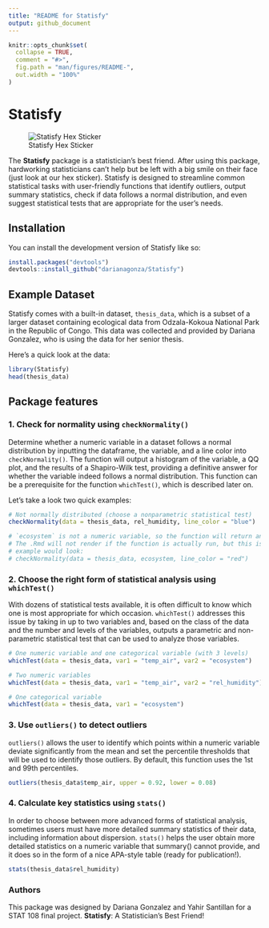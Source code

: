 ```yaml
---
title: "README for Statisfy"
output: github_document
---
```


<!-- README.md is generated from README.Rmd. Please edit that file -->

```r
knitr::opts_chunk$set(
  collapse = TRUE,
  comment = "#>",
  fig.path = "man/figures/README-",
  out.width = "100%"
)
```

# Statisfy

<!-- badges: start -->
<!-- badges: end -->
![Statisfy Hex Sticker](man/figures/statisfy_hex.png)

The **Statisfy** package is a statistician's best friend. After using this 
package, hardworking statisticians can't help but be left with a big smile on 
their face (just look at our hex sticker). Statisfy is designed to streamline 
common statistical tasks with user-friendly functions that identify outliers, 
output summary statistics, check if data follows a normal distribution, and even 
suggest statistical tests that are appropriate for the user's needs.


## Installation

You can install the development version of Statisfy like so:

``` r
install.packages("devtools")
devtools::install_github("darianagonza/Statisfy")
```
## Example Dataset

Statisfy comes with a built-in dataset, `thesis_data`, which is a subset of a 
larger dataset containing ecological data from Odzala-Kokoua National Park in 
the Republic of Congo. This data was collected and provided by Dariana Gonzalez, 
who is using the data for her senior thesis. 

Here's a quick look at the data:
```r
library(Statisfy)
head(thesis_data)
```
## Package features 

### 1. Check for normality using `checkNormality()`

Determine whether a numeric variable in a dataset follows a normal distribution 
by inputting the dataframe, the variable, and a line color into `checkNormality()`. 
The function will output a histogram of the variable, a QQ plot, and the results 
of a Shapiro-Wilk test, providing a definitive answer for whether the variable 
indeed follows a normal distribution. This function can be a prerequisite  for 
the function `whichTest()`, which is described later on. 

Let's take a look two quick examples: 

```r
# Not normally distributed (choose a nonparametric statistical test)
checkNormality(data = thesis_data, rel_humidity, line_color = "blue")

# `ecosystem` is not a numeric variable, so the function will return an error
# The .Rmd will not render if the function is actually run, but this is how this 
# example would look:
# checkNormality(data = thesis_data, ecosystem, line_color = "red")
```

### 2. Choose the right form of statistical analysis using `whichTest()`

With dozens of statistical tests available, it is often difficult to know which 
one is most appropriate for which occasion. `whichTest()` addresses this issue 
by taking in up to two variables and, based on the class of the data and the 
number and levels of the variables, outputs a parametric and non-parametric 
statistical test that can be used to analyze those variables. 

```r
# One numeric variable and one categorical variable (with 3 levels) 
whichTest(data = thesis_data, var1 = "temp_air", var2 = "ecosystem")

# Two numeric variables
whichTest(data = thesis_data, var1 = "temp_air", var2 = "rel_humidity")

# One categorical variable
whichTest(data = thesis_data, var1 = "ecosystem")
```
### 3. Use `outliers()` to detect outliers

`outliers()` allows the user to identify which points within a numeric variable 
deviate significantly from the mean and set the percentile thresholds that will 
be used to identify those outliers. By default, this function uses the 1st and 
99th percentiles. 

```r
outliers(thesis_data$temp_air, upper = 0.92, lower = 0.08)
```
### 4. Calculate key statistics using `stats()`

In order to choose between more advanced forms of statistical analysis, sometimes 
users must have more detailed summary statistics of their data, including 
information about dispersion. `stats()` helps the user obtain more detailed 
statistics on a numeric variable that summary() cannot provide, and it does so 
in the form of a nice APA-style table (ready for publication!).

```r
stats(thesis_data$rel_humidity)
```
### Authors

This package was designed by Dariana Gonzalez and Yahir Santillan for a STAT 108 
final project.
**Statisfy**: A Statistician's Best Friend!
